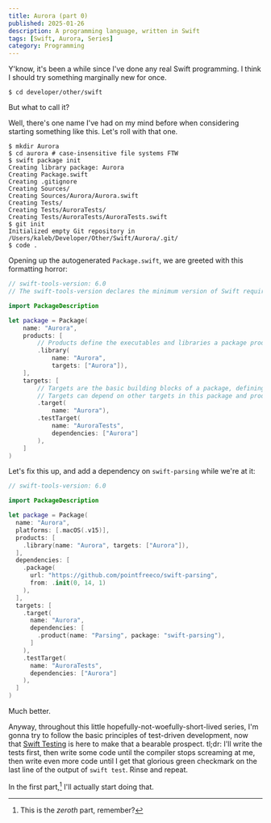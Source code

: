 ```yaml
---
title: Aurora (part 0)
published: 2025-01-26
description: A programming language, written in Swift
tags: [Swift, Aurora, Series]
category: Programming
---
```


Y'know, it's been a while since I've done any real Swift programming. I think I
should try something marginally new for once.

```console
$ cd developer/other/swift
```

But what to call it?

Well, there's one name I've had on my mind before when considering starting
something like this. Let's roll with that one.

```console
$ mkdir Aurora
$ cd aurora # case-insensitive file systems FTW
$ swift package init
Creating library package: Aurora
Creating Package.swift
Creating .gitignore
Creating Sources/
Creating Sources/Aurora/Aurora.swift
Creating Tests/
Creating Tests/AuroraTests/
Creating Tests/AuroraTests/AuroraTests.swift
$ git init
Initialized empty Git repository in /Users/kaleb/Developer/Other/Swift/Aurora/.git/
$ code .
```

Opening up the autogenerated `Package.swift`, we are greeted with this
formatting horror:

```swift
// swift-tools-version: 6.0
// The swift-tools-version declares the minimum version of Swift required to build this package.

import PackageDescription

let package = Package(
    name: "Aurora",
    products: [
        // Products define the executables and libraries a package produces, making them visible to other packages.
        .library(
            name: "Aurora",
            targets: ["Aurora"]),
    ],
    targets: [
        // Targets are the basic building blocks of a package, defining a module or a test suite.
        // Targets can depend on other targets in this package and products from dependencies.
        .target(
            name: "Aurora"),
        .testTarget(
            name: "AuroraTests",
            dependencies: ["Aurora"]
        ),
    ]
)
```

Let's fix this up, and add a dependency on `swift-parsing` while we're at it:

<GitHub repo="pointfreeco/swift-parsing"/>

```swift
// swift-tools-version: 6.0

import PackageDescription

let package = Package(
  name: "Aurora",
  platforms: [.macOS(.v15)],
  products: [
    .library(name: "Aurora", targets: ["Aurora"]),
  ],
  dependencies: [
    .package(
      url: "https://github.com/pointfreeco/swift-parsing",
      from: .init(0, 14, 1)
    ),
  ],
  targets: [
    .target(
      name: "Aurora",
      dependencies: [
        .product(name: "Parsing", package: "swift-parsing"),
      ]
    ),
    .testTarget(
      name: "AuroraTests",
      dependencies: ["Aurora"]
    ),
  ]
)
```

Much better.

Anyway, throughout this little hopefully-not-woefully-short-lived series, I'm
gonna try to follow the basic principles of test-driven development, now that
[Swift Testing] is here to make that a bearable prospect. tl;dr: I'll write the
tests first, then write some code until the compiler stops screaming at me, then
write even more code until I get that glorious green checkmark on the last line
of the output of `swift test`. Rinse and repeat.

In the first part,[^1] I'll actually start doing that.

[Swift Testing]: https://developer.apple.com/xcode/swift-testing/

[^1]: This is the _zeroth_ part, remember?
